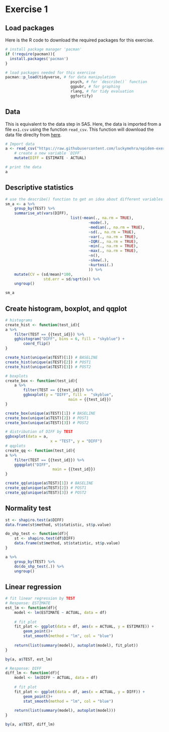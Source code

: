 # Exercise 1 {#ex1}

## Load packages

Here is the R code to download the required packages for this exercise.

```r
# install package manager 'pacman'
if (!require(pacman)){
  install.packages('pacman')
}

# load packages needed for this exercise
pacman::p_load(tidyverse, # for data manipulation
							 psych, # for `describe()` function
							 ggpubr, # for graphing
							 rlang, # for tidy evaluation
							 ggfortify)
```

## Data

This is equivalent to the data step in SAS. Here, the data is imported from a file `ex1.csv` using the function `read_csv`. This function will download the data file direclty from [here](https://raw.githubusercontent.com/luckymehra/epidem-exercises/master/data/ex1.csv).

```r
# Import data
a <- read_csv("https://raw.githubusercontent.com/luckymehra/epidem-exercises/master/data/ex1.csv") %>% 
	# create a new variable `DIFF`
	mutate(DIFF = ESTIMATE - ACTUAL)

# print the data
a
```

## Descriptive statistics

```r
# use the describe() function to get an idea about different variables
sm_a <- a %>% 
	group_by(TEST) %>% 
	summarise_at(vars(DIFF),
							 list(~mean(., na.rm = TRUE),
							 		 ~mode(.),
							 		 ~median(., na.rm = TRUE),
							 		 ~sd(., na.rm = TRUE),
							 		 ~var(., na.rm = TRUE),
							 		 ~IQR(., na.rm = TRUE),
 							 		 ~min(., na.rm = TRUE),
							 		 ~max(., na.rm = TRUE),
							 		 ~n(),
							 		 ~skew(.),
							 		 ~kurtosi(.)
							 		 )) %>% 
	mutate(CV = (sd/mean)*100,
				 std.err = sd/sqrt(n)) %>% 
	ungroup()

sm_a
```

## Create histogram, boxplot, and qqplot

```r
# histograms
create_hist <- function(test_id){
a %>%
	filter(TEST == {{test_id}}) %>% 
	gghistogram("DIFF", bins = 6, fill = "skyblue") +
		coord_flip()
}

create_hist(unique(a$TEST)[1]) # BASELINE
create_hist(unique(a$TEST)[2]) # POST1
create_hist(unique(a$TEST)[3]) # POST2

# boxplots
create_box <- function(test_id){
	a %>% 
		filter(TEST == {{test_id}}) %>% 
		ggboxplot(y = "DIFF", fill =  "skyblue",
							main = {{test_id}})
}

create_box(unique(a$TEST)[1]) # BASELINE
create_box(unique(a$TEST)[2]) # POST1
create_box(unique(a$TEST)[3]) # POST2

# distribution of DIFF by TEST
ggboxplot(data = a,
					x = "TEST", y = "DIFF")
# qqplots
create_qq <- function(test_id){
a %>%
	filter(TEST == {{test_id}}) %>% 
	ggqqplot("DIFF",
					 main = {{test_id}}) 
}

create_qq(unique(a$TEST)[1]) # BASELINE
create_qq(unique(a$TEST)[2]) # POST1
create_qq(unique(a$TEST)[3]) # POST2
```

## Normality test

```r
st <- shapiro.test(a$DIFF)
data.frame(st$method, st$statistic, st$p.value)

do_shp_test <- function(df){
	st <- shapiro.test(df$DIFF)
	data.frame(st$method, st$statistic, st$p.value)
}

a %>% 
	group_by(TEST) %>% 
	do(do_shp_test(.)) %>% 
	ungroup()
```

## Linear regression

```r
# fit linear regression by TEST
# Response: ESTIMATE
est_lm <- function(df){
	model <- lm(ESTIMATE ~ ACTUAL, data = df)
	
	# fit plot
	fit_plot <- ggplot(data = df, aes(x = ACTUAL, y = ESTIMATE)) +
		geom_point()+
		stat_smooth(method = "lm", col = "blue")
	
	return(list(summary(model), autoplot(model), fit_plot))
}

by(a, a$TEST, est_lm)

# Response: DIFF
diff_lm <- function(df){
	model <- lm(DIFF ~ ACTUAL, data = df)
	
	# fit plot 
	fit_plot <- ggplot(data = df, aes(x = ACTUAL, y = DIFF)) +
		geom_point()+
		stat_smooth(method = "lm", col = "blue")
		
	return(list(summary(model), autoplot(model)))
}

by(a, a$TEST, diff_lm)


```